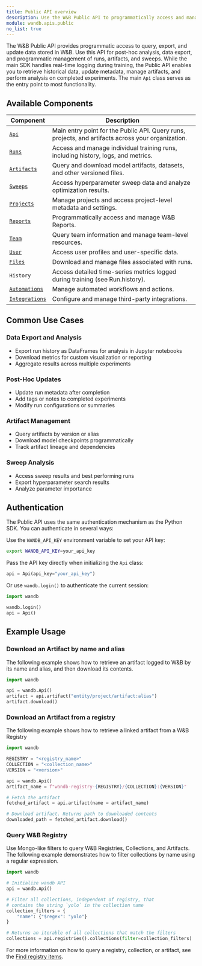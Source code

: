 ```yaml
---
title: Public API overview
description: Use the W&B Public API to programmatically access and manage W&B data
module: wandb.apis.public
no_list: true
---
```



The W&B Public API provides programmatic access to query, export, and update data stored in W&B. Use this API for post-hoc analysis, data export, and programmatic management of runs, artifacts, and sweeps. While the main SDK handles real-time logging during training, the Public API enables you to retrieve historical data, update metadata, manage artifacts, and perform analysis on completed experiments. The main `Api` class serves as the entry point to most functionality.

<PublicApiUse/>

## Available Components

| Component | Description |
|-----------|-------------|
| [`Api`](/models/ref/python/public-api/api/) | Main entry point for the Public API. Query runs, projects, and artifacts across your organization. |
| [`Runs`](/models/ref/python/public-api/runs/) | Access and manage individual training runs, including history, logs, and metrics. |
| [`Artifacts`](/models/artifacts/) | Query and download model artifacts, datasets, and other versioned files. |
| [`Sweeps`](/models/sweeps/) | Access hyperparameter sweep data and analyze optimization results. |
| [`Projects`](/models/ref/python/public-api/projects/) | Manage projects and access project-level metadata and settings. |
| [`Reports`](/models/reports/create-a-report/) | Programmatically access and manage W&B Reports. |
| [`Team`](/models/ref/python/public-api/Team) | Query team information and manage team-level resources. |
| [`User`](/models/ref/python/public-api/User) | Access user profiles and user-specific data. |
| [`Files`](/models/ref/python/public-api/files/) | Download and manage files associated with runs. |
| `History` | Access detailed time-series metrics logged during training (see Run.history). |
| [`Automations`](./automations/) | Manage automated workflows and actions. |
| [`Integrations`](/models/integrations) | Configure and manage third-party integrations. |

## Common Use Cases

### Data Export and Analysis
- Export run history as DataFrames for analysis in Jupyter notebooks
- Download metrics for custom visualization or reporting
- Aggregate results across multiple experiments

### Post-Hoc Updates
- Update run metadata after completion
- Add tags or notes to completed experiments
- Modify run configurations or summaries

### Artifact Management
- Query artifacts by version or alias
- Download model checkpoints programmatically
- Track artifact lineage and dependencies

### Sweep Analysis
- Access sweep results and best performing runs
- Export hyperparameter search results
- Analyze parameter importance

## Authentication

The Public API uses the same authentication mechanism as the Python SDK. You can authenticate in several ways:

Use the `WANDB_API_KEY` environment variable to set your API key:

```bash
export WANDB_API_KEY=your_api_key
```

Pass the API key directly when initializing the `Api` class:

```python
api = Api(api_key="your_api_key")
```

Or use `wandb.login()` to authenticate the current session:
```python
import wandb

wandb.login()
api = Api()
```


## Example Usage


### Download an Artifact by name and alias

The following example shows how to retrieve an artifact logged to W&B by its name and alias, and then download its contents.

```python
import wandb

api = wandb.Api()
artifact = api.artifact("entity/project/artifact:alias")
artifact.download()
```

### Download an Artifact from a registry

The following example shows how to retrieve a linked artifact from a W&B Registry

```python
import wandb

REGISTRY = "<registry_name>"
COLLECTION = "<collection_name>"
VERSION = "<version>"

api = wandb.Api()
artifact_name = f"wandb-registry-{REGISTRY}/{COLLECTION}:{VERSION}"

# Fetch the artifact
fetched_artifact = api.artifact(name = artifact_name)

# Download artifact. Returns path to downloaded contents
downloaded_path = fetched_artifact.download()
```

### Query W&B Registry 

Use Mongo-like filters to query W&B Registries, Collections, and Artifacts. The following example demonstrates how to filter collections by name using a regular expression.

```python
import wandb

# Initialize wandb API
api = wandb.Api()

# Filter all collections, independent of registry, that 
# contains the string `yolo` in the collection name
collection_filters = {
    "name": {"$regex": "yolo"}
}

# Returns an iterable of all collections that match the filters
collections = api.registries().collections(filter=collection_filters)
```

For more information on how to query a registry, collection, or artifact, see the [Find registry items](/models/registry/search_registry).